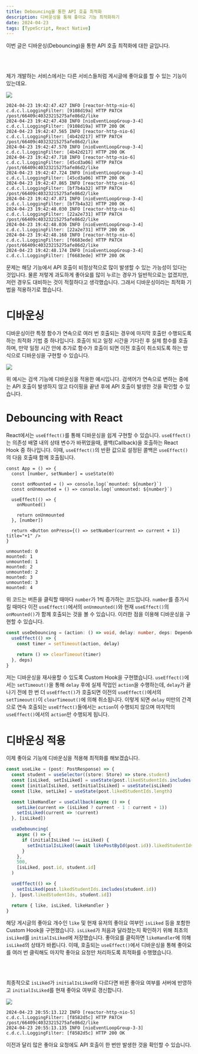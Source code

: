 ```yaml
---
title: Debouncing을 통한 API 호출 최적화
description: 디바운싱을 통해 좋아요 기능 최적화하기
date: 2024-04-23
tags: [TypeScript, React Native]
---
```

이번 글은 디바운싱(Debouncing)을 통한 API 호출 최적화에 대한 글입니다.

<br /><br />

제가 개발하는 서비스에서는 다른 서비스들처럼 게시글에 좋아요를 할 수 있는 기능이 있는데요.

![](1.gif)

```console
2024-04-23 19:42:47.427 INFO [reactor-http-nio-6] c.d.c.l.LoggingFilter: [9108d19a] HTTP PATCH /post/66409c40323215275afe86d2/like
2024-04-23 19:42:47.438 INFO [nioEventLoopGroup-3-4] c.d.c.l.LoggingFilter: [9108d19a] HTTP 200 OK
2024-04-23 19:42:47.565 INFO [reactor-http-nio-6] c.d.c.l.LoggingFilter: [4b42d217] HTTP PATCH /post/66409c40323215275afe86d2/like
2024-04-23 19:42:47.570 INFO [nioEventLoopGroup-3-4] c.d.c.l.LoggingFilter: [4b42d217] HTTP 200 OK
2024-04-23 19:42:47.718 INFO [reactor-http-nio-6] c.d.c.l.LoggingFilter: [45cd3a06] HTTP PATCH /post/66409c40323215275afe86d2/like
2024-04-23 19:42:47.724 INFO [nioEventLoopGroup-3-4] c.d.c.l.LoggingFilter: [45cd3a06] HTTP 200 OK
2024-04-23 19:42:47.865 INFO [reactor-http-nio-6] c.d.c.l.LoggingFilter: [bf7b4a32] HTTP PATCH /post/66409c40323215275afe86d2/like
2024-04-23 19:42:47.871 INFO [nioEventLoopGroup-3-4] c.d.c.l.LoggingFilter: [bf7b4a32] HTTP 200 OK
2024-04-23 19:42:48.030 INFO [reactor-http-nio-6] c.d.c.l.LoggingFilter: [22a2e731] HTTP PATCH /post/66409c40323215275afe86d2/like
2024-04-23 19:42:48.036 INFO [nioEventLoopGroup-3-4] c.d.c.l.LoggingFilter: [22a2e731] HTTP 200 OK
2024-04-23 19:42:48.168 INFO [reactor-http-nio-6] c.d.c.l.LoggingFilter: [f6683ede] HTTP PATCH /post/66409c40323215275afe86d2/like
2024-04-23 19:42:48.174 INFO [nioEventLoopGroup-3-4] c.d.c.l.LoggingFilter: [f6683ede] HTTP 200 OK
```

문제는 해당 기능에서 API 호출이 비정상적으로 많이 발생할 수 있는 가능성이 있다는 것입니다.
물론 저렇게 과도하게 좋아요를 많이 누르는 경우가 일반적으로는 없겠지만, 저런 경우도 대비하는 것이 적절하다고 생각했습니다.
그래서 디바운싱이라는 최적화 기법을 적용하기로 했습니다.

# 디바운싱

디바운싱이란 특정 함수가 연속으로 여러 번 호출되는 경우에 마지막 호출만 수행되도록 하는 최적화 기법 중 하나입니다.
호출이 되고 일정 시간을 기다린 후 실제 함수를 호출하며, 만약 일정 시간 안에 추가로 함수가 호출이 되면 이전 호출이 취소되도록 하는 방식으로 디바운싱을 구현할 수 있습니다.

![](2.gif)

위 예시는 검색 기능에 디바운싱을 적용한 예시입니다.
검색어가 연속으로 변하는 중에는 API 호출이 발생하지 않고 타이핑을 끝낸 후에 API 호출이 발생한 것을 확인할 수 있습니다.

# Debouncing with React

React에서는 `useEffect()`를 통해 디바운싱을 쉽게 구현할 수 있습니다.
`useEffect()`는 의존성 배열 내의 상태 변수가 바뀌었을때, 콜백(Callback)을 호출하는 React Hook 중 하나입니다.
이때, `useEffect()`의 반환 값으로 설정된 콜백은 `useEffect()`의 다음 호출때 함께 호출됩니다.

```tsx title="App.tsx" showLineNumbers {5, 7}
const App = () => {
  const [number, setNumber] = useState(0)

  const onMounted = () => console.log(`mounted: ${number}`)
  const onUnmounted = () => console.log(`unmounted: ${number}`)

  useEffect(() => {
    onMounted()

    return onUnmounted
  }, [number])

  return <Button onPress={() => setNumber(current => current + 1)} title="+1" />
}
```
```console {3-4}
unmounted: 0
mounted: 1
unmounted: 1
mounted: 2
unmounted: 2
mounted: 3
unmounted: 3
mounted: 4
```

위 코드는 버튼을 클릭할 때마다 `number`가 1씩 증가하는 코드입니다.
`number`를 증가시킬 때마다 이전 `useEffect()`에서의 `onUnmounted()`와 현재 `useEffect()`의 `onMounted()`가 함께 호출되는 것을 볼 수 있습니다.
이러한 점을 이용해 디바운싱을 구현할 수 있습니다.

```ts title="debounce.ts" showLineNumbers {3, 5}
const useDebouncing = (action: () => void, delay: number, deps: DependencyList) => {
  useEffect(() => {
    const timer = setTimeout(action, delay)

    return () => clearTimeout(timer)
  }, deps)
}
```

저는 디바운싱을 재사용할 수 있도록 Custom Hook을 구현했습니다.
`useEffect()`에서는 `setTimeout()`을 통해 `delay` 후에 실제 작업인 `action`을 수행하는데, `delay`가 끝나기 전에 한 번 더 `useEffect()`가 호출되면 이전의 `useEffect()`에서의 `setTimeout()`이 `clearTimeout()`에 의해 취소됩니다.
이렇게 되면 `delay` 미만의 간격으로 연속 호출되는 `useEffect()`들에서는 `action`이 수행되지 않으며 마지막의 `useEffect()`에서의 `action`만 수행되게 됩니다.

# 디바운싱 적용

이제 좋아요 기능에 디바운싱을 적용해 최적화를 해보겠습니다.

```ts title="hook.ts" showLineNumbers {12-20}
const useLike = (post: PostResponse) => {
  const student = useSelector((store: Store) => store.student)
  const [isLiked, setIsLiked] = useState(post.likedStudentIds.includes(student.id))
  const [initialIsLiked, setInitialIsLiked] = useState(isLiked)
  const [like, setLike] = useState(post.likedStudentIds.length)

  const likeHandler = useCallback(async () => {
    setLike(current => (isLiked ? current - 1 : current + 1))
    setIsLiked(current => !current)
  }, [isLiked])

  useDebouncing(
    async () => {
      if (initialIsLiked !== isLiked) {
        setInitialIsLiked((await likePostById(post.id)).likedStudentIds.includes(student.id))
      }
    },
    500,
    [isLiked, post.id, student.id]
  )

  useEffect(() => {
    setIsLiked(post.likedStudentIds.includes(student.id))
  }, [post.likedStudentIds, student.id])

  return { like, isLiked, likeHandler }
}
```

해당 게시글의 좋아요 개수인 `like` 및 현재 유저의 좋아요 여부인 `isLiked` 등을 포함한 Custom Hook을 구현했습니다.
`isLiked`가 처음과 달라졌는지 확인하기 위해 최초의 `isLiked`를 `initialIsLiked`에 저장했습니다.
좋아요를 클릭하면 `likeHandler`에 의해 `isLiked`의 상태가 바뀝니다.
이때, 호출되는 `useEffect()`에서 디바운싱을 통해 좋아요를 여러 번 클릭해도 마지막 좋아요 요청만 처리하도록 최적화를 수행했습니다.

<br /><br />

최종적으로 `isLiked`가 `initialIsLiked`와 다르다면 바뀐 좋아요 여부를 서버에 반영하고 `initialIsLiked`를 현재 좋아요 여부로 갱신합니다.

![](3.gif)

```console
2024-04-23 20:55:13.122 INFO [reactor-http-nio-5] c.d.c.l.LoggingFilter: [f8582d5c] HTTP PATCH /post/66409c40323215275afe86d2/like
2024-04-23 20:55:13.135 INFO [nioEventLoopGroup-3-3] c.d.c.l.LoggingFilter: [f8582d5c] HTTP 200 OK
```

이전과 달리 많은 좋아요 요청에도 API 호출이 한 번만 발생한 것을 확인할 수 있습니다.
